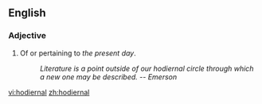 ==English==

===Adjective===
{{infl|en|adjective}}

# Of or pertaining to ''the present day''.
#: ''Literature is a point outside of our hodiernal circle through which a new one may be described. -- Emerson''

[[vi:hodiernal]]
[[zh:hodiernal]]